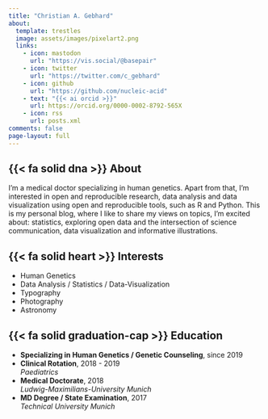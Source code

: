 ```yaml
---
title: "Christian A. Gebhard"
about:
  template: trestles
  image: assets/images/pixelart2.png
  links:
    - icon: mastodon
      url: "https://vis.social/@basepair"
    - icon: twitter
      url: "https://twitter.com/c_gebhard"
    - icon: github
      url: "https://github.com/nucleic-acid"
    - text: "{{< ai orcid >}}"
      url: https://orcid.org/0000-0002-8792-565X
    - icon: rss
      url: posts.xml
comments: false
page-layout: full
---
```


::: {.grid}

::: {.g-col-12 .g-col-md-12}
## {{< fa solid dna >}} About 
I’m a medical doctor specializing in human genetics. Apart from that, I’m interested in open and reproducible research, data analysis and data visualization using open and reproducible tools, such as R and Python. This is my personal blog, where I like to share my views on topics, I’m excited about: statistics, exploring open data and the intersection of science communication, data visualization and informative illustrations.
:::

::: {.g-col-12 .g-col-md-6}
## {{< fa solid heart >}} Interests 

- Human Genetics
- Data Analysis / Statistics / Data-Visualization
- Typography 
- Photography
- Astronomy
:::

::: {.g-col-12 .g-col-md-6}
## {{< fa solid graduation-cap >}}  Education

- **Specializing in Human Genetics / Genetic Counseling**, since 2019
- **Clinical Rotation**, 2018 - 2019  
  *Paediatrics*
- **Medical Doctorate**, 2018  
  *Ludwig-Maximilians-University Munich*
- **MD Degree / State Examination**, 2017  
  *Technical University Munich*
:::

:::